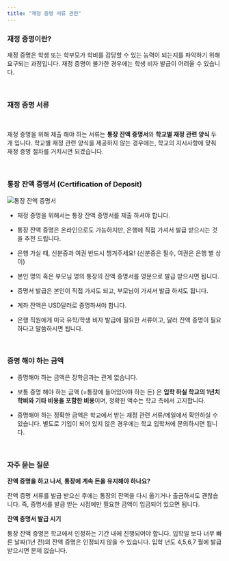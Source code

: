 ```yaml
---
title: "재정 증명 서류 관련"
---
```


### 재정 증명이란?

재정 증명은 학생 또는 학부모가 학비를 감당할 수 있는 능력이 되는지를 파악하기 위해 요구되는 과정입니다. 재정 증명이 불가한 경우에는 학생 비자 발급이 어려울 수 있습니다.

<br />

### 재정 증명 서류

<br />

재정 증명을 위해 제출 해야 하는 서류는 **통장 잔액 증명서**와 **학교별 재정 관련 양식** 두 개 입니다. 학교별 재정 관련 양식을 제공하지 않는 경우에는, 학교의 지시사항에 맞춰 재정 증명 절차를 거치시면 되겠습니다.

<br />

### 통장 잔액 증명서 (Certification of Deposit)

<Image src="/images/books/checklist/certification-of-deposit.jpg" alt="통장 잔액 증명서" />

- 재정 증명을 위해서는 통장 잔액 증명서를 제출 하셔야 합니다.

- 통장 잔액 증명은 온라인으로도 가능하지만, 은행에 직접 가셔서 발급 받으시는 것을 추천 드립니다.

- 은행 가실 때, 신분증과 여권 반드시 챙겨주세요! (신분증은 필수, 여권은 은행 별 상이)

- 본인 명의 혹은 부모님 명의 통장의 잔액 증명서를 영문으로 발급 받으시면 됩니다.

- 증명서 발급은 본인이 직접 가셔도 되고, 부모님이 가셔서 발급 하셔도 됩니다.

- 계좌 잔액은 USD달러로 증명하셔야 합니다.

- 은행 직원에게 미국 유학/학생 비자 발급에 필요한 서류이고, 달러 잔액 증명이 필요하다고 말씀하시면 됩니다.

<br />

### 증명 해야 하는 금액

- 증명해야 하는 금액은 장학금과는 관계 없습니다.

- 보통 증명 해야 하는 금액 (=통장에 들어있어야 하는 돈) 은 **입학 하실 학교의 1년치 학비와 기타 비용을 포함한 비용**이며, 정확한 액수는 학교 측에서 고지합니다.

- 증명해야 하는 정확한 금액은 학교에서 받는 재정 관련 서류/메일에서 확인하실 수 있습니다. 별도로 기입이 되어 있지 않은 경우에는 학교 입학처에 문의하시면 됩니다.

<br />

### 자주 묻는 질문

**잔액 증명을 하고 나서, 통장에 계속 돈을 유지해야 하나요?**

잔액 증명 서류를 발급 받으신 후에는 통장의 잔액을 다시 옮기거나 출금하셔도 괜찮습니다. 즉, 증명서를 발급 받는 시점에만 필요한 금액이 입금되어 있으면 됩니다.

**잔액 증명서 발급 시기**

통장 잔액 증명은 학교에서 인정하는 기간 내에 진행되어야 합니다. 입학일 보다 너무 빠른 날짜(1년 전)의 잔액 증명은 인정되지 않을 수 있습니다. 입학 년도 4,5,6,7 월에 발급 받으시면 문제 없습니다.
